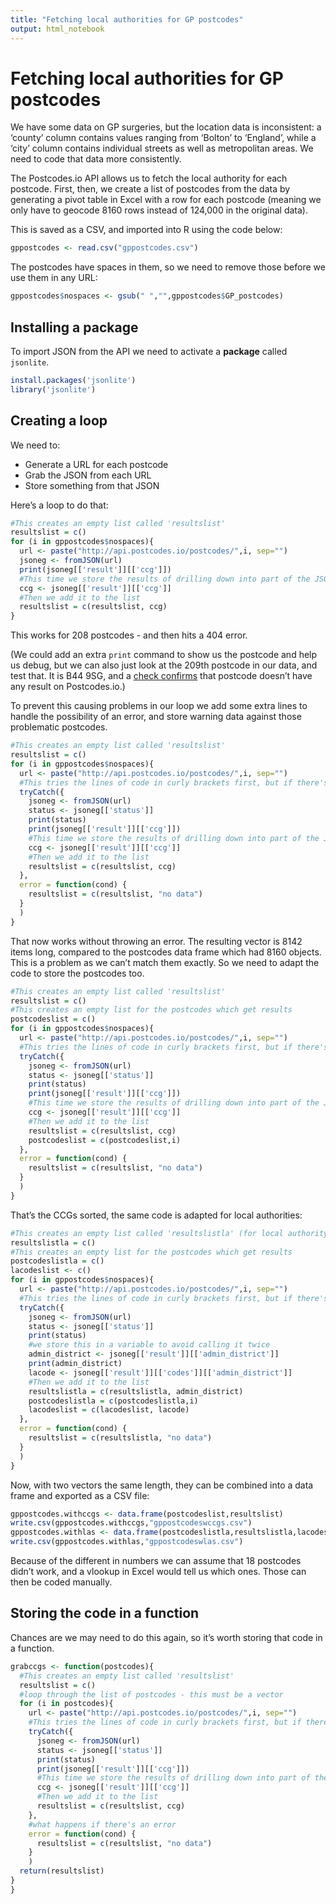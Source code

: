 ```yaml
---
title: "Fetching local authorities for GP postcodes"
output: html_notebook
---
```


# Fetching local authorities for GP postcodes

We have some data on GP surgeries, but the location data is inconsistent: a 'county' column contains values ranging from 'Bolton' to 'England', while a 'city' column contains individual streets as well as metropolitan areas. We need to code that data more consistently.

The Postcodes.io API allows us to fetch the local authority for each postcode. First, then, we create a list of postcodes from the data by generating a pivot table in Excel with a row for each postcode (meaning we only have to geocode 8160 rows instead of 124,000 in the original data). 

This is saved as a CSV, and imported into R using the code below:

```r
gppostcodes <- read.csv("gppostcodes.csv")
```

The postcodes have spaces in them, so we need to remove those before we use them in any URL:

```r
gppostcodes$nospaces <- gsub(" ","",gppostcodes$GP_postcodes)
```


## Installing a package

To import JSON from the API we need to activate a **package** called `jsonlite`. 

```r
install.packages('jsonlite')
library('jsonlite')
```

## Creating a loop

We need to:

* Generate a URL for each postcode
* Grab the JSON from each URL
* Store something from that JSON

Here's a loop to do that:

```r
#This creates an empty list called 'resultslist'
resultslist = c()
for (i in gppostcodes$nospaces){
  url <- paste("http://api.postcodes.io/postcodes/",i, sep="")
  jsoneg <- fromJSON(url)
  print(jsoneg[['result']][['ccg']])
  #This time we store the results of drilling down into part of the JSON
  ccg <- jsoneg[['result']][['ccg']]
  #Then we add it to the list
  resultslist = c(resultslist, ccg)
}
```

This works for 208 postcodes - and then hits a 404 error. 

(We could add an extra `print` command to show us the postcode and help us debug, but we can also just look at the 209th postcode in our data, and test that. It is B44 9SG, and a [check confirms](http://api.postcodes.io/postcodes/B449SG) that postcode doesn't have any result on Postcodes.io.)

To prevent this causing problems in our loop we add some extra lines to handle the possibility of an error, and store warning data against those problematic postcodes.

```r
#This creates an empty list called 'resultslist'
resultslist = c()
for (i in gppostcodes$nospaces){
  url <- paste("http://api.postcodes.io/postcodes/",i, sep="")
  #This tries the lines of code in curly brackets first, but if there's an error, it moves on to the error = part after the comma
  tryCatch({
    jsoneg <- fromJSON(url)
    status <- jsoneg[['status']]
    print(status)
    print(jsoneg[['result']][['ccg']])
    #This time we store the results of drilling down into part of the JSON
    ccg <- jsoneg[['result']][['ccg']]
    #Then we add it to the list
    resultslist = c(resultslist, ccg)
  },
  error = function(cond) {
    resultslist = c(resultslist, "no data")
  }
  )
}
```

That now works without throwing an error. The resulting vector is 8142 items long, compared to the postcodes data frame which had 8160 objects. This is a problem as we can't match them exactly. So we need to adapt the code to store the postcodes too.

```r

#This creates an empty list called 'resultslist'
resultslist = c()
#This creates an empty list for the postcodes which get results
postcodeslist = c()
for (i in gppostcodes$nospaces){
  url <- paste("http://api.postcodes.io/postcodes/",i, sep="")
  #This tries the lines of code in curly brackets first, but if there's an error, it moves on to the error = part after the comma
  tryCatch({
    jsoneg <- fromJSON(url)
    status <- jsoneg[['status']]
    print(status)
    print(jsoneg[['result']][['ccg']])
    #This time we store the results of drilling down into part of the JSON
    ccg <- jsoneg[['result']][['ccg']]
    #Then we add it to the list
    resultslist = c(resultslist, ccg)
    postcodeslist = c(postcodeslist,i)
  },
  error = function(cond) {
    resultslist = c(resultslist, "no data")
  }
  )
}
```

That's the CCGs sorted, the same code is adapted for local authorities:

```r
#This creates an empty list called 'resultslistla' (for local authority)
resultslistla = c()
#This creates an empty list for the postcodes which get results
postcodeslistla = c()
lacodeslist <- c()
for (i in gppostcodes$nospaces){
  url <- paste("http://api.postcodes.io/postcodes/",i, sep="")
  #This tries the lines of code in curly brackets first, but if there's an error, it moves on to the error = part after the comma
  tryCatch({
    jsoneg <- fromJSON(url)
    status <- jsoneg[['status']]
    print(status)
    #we store this in a variable to avoid calling it twice
    admin_district <- jsoneg[['result']][['admin_district']]
    print(admin_district)
    lacode <- jsoneg[['result']][['codes']][['admin_district']]
    #Then we add it to the list
    resultslistla = c(resultslistla, admin_district)
    postcodeslistla = c(postcodeslistla,i)
    lacodeslist = c(lacodeslist, lacode)
  },
  error = function(cond) {
    resultslist = c(resultslistla, "no data")
  }
  )
}
```


Now, with two vectors the same length, they can be combined into a data frame and exported as a CSV file:

```r
gppostcodes.withccgs <- data.frame(postcodeslist,resultslist)
write.csv(gppostcodes.withccgs,"gppostcodeswccgs.csv")
gppostcodes.withlas <- data.frame(postcodeslistla,resultslistla,lacodeslist)
write.csv(gppostcodes.withlas,"gppostcodeswlas.csv")
```


Because of the different in numbers we can assume that 18 postcodes didn't work, and a vlookup in Excel would tell us which ones. Those can then be coded manually.


## Storing the code in a function 

Chances are we may need to do this again, so it's worth storing that code in a function.

```r
grabccgs <- function(postcodes){
  #This creates an empty list called 'resultslist'
  resultslist = c()
  #loop through the list of postcodes - this must be a vector
  for (i in postcodes){
    url <- paste("http://api.postcodes.io/postcodes/",i, sep="")
    #This tries the lines of code in curly brackets first, but if there's an error, it moves on to the error = part after the comma
    tryCatch({
      jsoneg <- fromJSON(url)
      status <- jsoneg[['status']]
      print(status)
      print(jsoneg[['result']][['ccg']])
      #This time we store the results of drilling down into part of the JSON
      ccg <- jsoneg[['result']][['ccg']]
      #Then we add it to the list
      resultslist = c(resultslist, ccg)
    },
    #what happens if there's an error
    error = function(cond) {
      resultslist = c(resultslist, "no data")
    }
    )
  return(resultslist)
}
}
```


